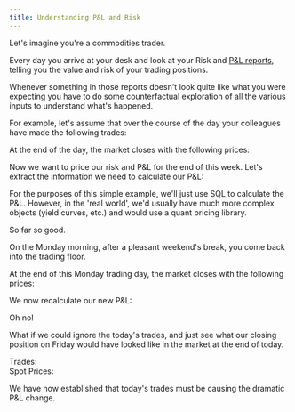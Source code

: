 ```yaml
---
title: Understanding P&L and Risk
---
```



Let's imagine you're a commodities trader.

Every day you arrive at your desk and look at your Risk and [P&L reports](https://en.wikipedia.org/wiki/PnL_explained), telling you the value and risk of your trading positions.

Whenever something in those reports doesn't look quite like what you were expecting you have to do some counterfactual exploration of all the various inputs to understand what's happened.

For example, let's assume that over the course of the day your colleagues have made the following trades:

<Fiddle magicContext="my-context">
  <Txs systemTime="2024-04-01"
       txs={`
INSERT INTO commodity_trades
(_id, symbol, quantity, price, _valid_from, trader_name)
VALUES
(1, 'XAU:CUR', 100, 1800.50, TIMESTAMP '2024-03-08 10:00:00', 'John Doe'),   -- Gold
(2, 'XAG:CUR', 500, 25.30, TIMESTAMP '2024-03-08 11:00:00', 'Jane Smith'),   -- Silver
(3, 'CL1:COM', 300, 60.00, TIMESTAMP '2024-03-08 11:30:00', 'Mike Johnson'), -- Crude Oil
(4, 'NG1:COM', 400, 3.10, TIMESTAMP '2024-03-08 12:45:00', 'Emily White'),   -- Natural Gas
(5, 'W1:COM', 250, 5.20, TIMESTAMP '2024-03-08 13:05:00', 'Alex Green')      -- Wheat
`} />
  <Query q={`
SELECT t.*, _valid_from
FROM commodity_trades as t
ORDER BY _id
`} />
</Fiddle>

At the end of the day, the market closes with the following prices:

<Fiddle magicContext="my-context">
  <Txs systemTime="2024-04-01"
       txs={`
INSERT INTO commodity_spot_prices
(_id, spot_price, _valid_from)
VALUES
('XAU:CUR', 1805.50, TIMESTAMP '2024-03-08 17:00:00'),
('XAG:CUR', 25.35, TIMESTAMP '2024-03-08 17:00:00'),
('CL1:COM', 61.00, TIMESTAMP '2024-03-08 17:00:00'),
('NG1:COM', 3.15, TIMESTAMP '2024-03-08 17:00:00'),
('W1:COM', 5.25, TIMESTAMP '2024-03-08 17:00:00')
`} />
  <Query q={`
SELECT _id, spot_price, _valid_from
FROM commodity_spot_prices
`} />
</Fiddle>

Now we want to price our risk and P&L for the end of this week.
Let's extract the information we need to calculate our P&L:

<Fiddle magicContext="my-context">
  <Query q={`
SELECT
    ct._id as trade_id,
    ct.symbol,
    ct.quantity,
    ct.price as trade_price,
    csp.spot_price,
    ct._valid_from as trade_timestamp,
    ct.trader_name,
    csp._valid_from as spot_price_timestamp
FROM
    commodity_trades ct
INNER JOIN
    commodity_spot_prices csp
ON
    ct.symbol = csp._id
`} />
</Fiddle>

For the purposes of this simple example, we'll just use SQL to calculate the P&L.
However, in the 'real world', we'd usually have much more complex objects (yield curves, etc.) and would use a quant pricing library.

<Fiddle magicContext="my-context">
  <Query q={`
SELECT
    SUM((csp.spot_price - ct.price) * ct.quantity) as pnl
FROM
    commodity_trades ct
INNER JOIN
    commodity_spot_prices csp
ON
    ct.symbol = csp._id
`} />
  <OutputTraffic />
</Fiddle>

So far so good.

On the Monday morning, after a pleasant weekend's break, you come back into the trading floor.

<Fiddle magicContext="my-context">
  <Txs systemTime="2024-04-01"
       txs={`
INSERT INTO commodity_trades (_id, symbol, quantity, price, _valid_from, trader_name)
VALUES
(6, 'XAU:CUR', 1000, 2590.40, TIMESTAMP '2024-03-11 10:00:00', 'John Doe'),
(7, 'XAG:CUR', 30, 27.30, TIMESTAMP '2024-03-11 11:00:00', 'Jane Smith')
`} />
  <Query q={`
SELECT t.*, _valid_from
FROM commodity_trades as t
ORDER BY _id
`} />
</Fiddle>

At the end of this Monday trading day, the market closes with the following prices:

<Fiddle magicContext="my-context">
  <Txs systemTime="2024-04-01"
       txs={`
INSERT INTO commodity_spot_prices (_id, spot_price, _valid_from)
VALUES
('XAU:CUR', 2010.50, TIMESTAMP '2024-03-11 17:00:00'),
('XAG:CUR', 25.25, TIMESTAMP '2024-03-11 17:00:00'),
('CL1:COM', 62.00, TIMESTAMP '2024-03-11 17:00:00'),
('NG1:COM', 3.17, TIMESTAMP '2024-03-11 17:00:00'),
('W1:COM', 5.27, TIMESTAMP '2024-03-11 17:00:00')
`} />
  <Query q={`
SELECT _id, spot_price, _valid_from
FROM commodity_spot_prices
`} />
</Fiddle>

We now recalculate our new P&L:

<Fiddle magicContext="my-context">
  <Query q={`
SELECT
    SUM((csp.spot_price - ct.price) * ct.quantity) as pnl
FROM
    commodity_trades ct
INNER JOIN
    commodity_spot_prices csp
ON
    ct.symbol = csp._id
`} />
  <OutputTraffic />
</Fiddle>

Oh no!

What if we could ignore the today's trades, and just see what our closing position on Friday would have looked like in the market at the end of today.


<Fiddle autoLoad magicContext="my-context">
  <QueryTemplate q={`
SELECT
    SUM((csp.spot_price - ct.price) * ct.quantity) as pnl
FROM
    commodity_trades FOR VALID_TIME AS OF {{tradesFrom}} ct
INNER JOIN
    commodity_spot_prices FOR VALID_TIME AS OF {{pricesFrom}} csp
ON
    ct.symbol = csp._id
`} />
  <div class="flex flex-col">
    <div class="flex flex-row gap-2">
    <label>Trades:</label>
    <DateRange class="w-full flex-1"
               name="tradesFrom"
               dates={["2024-03-08T10:00",
                       "2024-03-08T11:00",
                       "2024-03-08T11:30",
                       "2024-03-08T12:45",
                       "2024-03-08T13:05",
                       "2024-03-11T10:00",
                       "2024-03-11T11:00"]}
               value="2024-03-11T11:00" />
    </div>
    <div class="flex flex-row gap-2">
    <label>Spot Prices:</label>
    <DateRange class="w-full flex-1"
               name="pricesFrom"
               dates={["2024-03-08T17:00",
                       "2024-03-11T17:00"]}
               value="2024-03-11T17:00" />
    </div>
  </div>
  <OutputTraffic />
</Fiddle>

We have now established that today's trades must be causing the dramatic P&L change.

